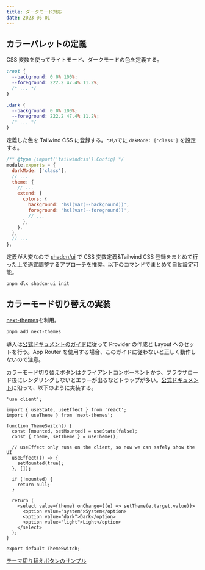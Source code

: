 ```yaml
---
title: ダークモード対応
date: 2023-06-01
---
```


## カラーパレットの定義

CSS 変数を使ってライトモード、ダークモードの色を定義する。

```css title="globals.css""
:root {
  --background: 0 0% 100%;
  --foreground: 222.2 47.4% 11.2%;
  /* ... */
}

.dark {
  --background: 0 0% 100%;
  --foreground: 222.2 47.4% 11.2%;
  /* ... */
}
```

定義した色を Tailwind CSS に登録する。ついでに `dakMode: ['class']` を設定する。

```js {3,9-10} title="tailwind.config.js"
/** @type {import('tailwindcss').Config} */
module.exports = {
  darkMode: ['class'],
  // ...
  theme: {
    // ...
    extend: {
      colors: {
        background: 'hsl(var(--background))',
        foreground: 'hsl(var(--foreground))',
        // ...
      },
    },
  },
  // ...
};
```

定義が大変なので [shadcn/ui](https://ui.shadcn.com/docs/installation) で CSS 変数定義&Tailwind CSS 登録をまとめて行った上で適宜調整するアプローチを推奨。以下のコマンドでまとめて自動設定可能。

```bash
pnpm dlx shadcn-ui init
```

## カラーモード切り替えの実装

[next-themes](https://github.com/pacocoursey/next-themes)を利用。

```bash
pnpm add next-themes
```

導入は[公式ドキュメントのガイド](https://github.com/pacocoursey/next-themes#with-app)に従って Provider の作成と Layout へのセットを行う。App Router を使用する場合、このガイドに従わないと正しく動作しないので注意。

カラーモード切り替えボタンはクライアントコンポーネントかつ、ブラウザロード後にレンダリングしないとエラーが出るなどトラップが多い。[公式ドキュメント](https://github.com/pacocoursey/next-themes#avoid-hydration-mismatch)に沿って、以下のように実装する。

```tsx
'use client';

import { useState, useEffect } from 'react';
import { useTheme } from 'next-themes';

function ThemeSwitch() {
  const [mounted, setMounted] = useState(false);
  const { theme, setTheme } = useTheme();

  // useEffect only runs on the client, so now we can safely show the UI
  useEffect(() => {
    setMounted(true);
  }, []);

  if (!mounted) {
    return null;
  }

  return (
    <select value={theme} onChange={(e) => setTheme(e.target.value)}>
      <option value="system">System</option>
      <option value="dark">Dark</option>
      <option value="light">Light</option>
    </select>
  );
}

export default ThemeSwitch;
```

[テーマ切り替えボタンのサンプル](/docs/toggle-theme)
